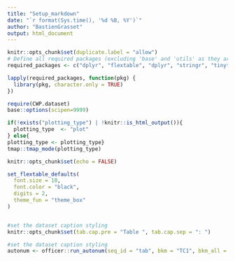 ```yaml
---
title: "Setup_markdown"
date: "`r format(Sys.time(), '%d %B, %Y')`"
author: "BastienGrasset"
output: html_document
---
```



```r

knitr::opts_chunk$set(duplicate.label = "allow")
# Define all required packages (excluding 'base' and 'utils' as they are always available)
required_packages <- c("dplyr", "flextable", "dplyr", "stringr", "tinytex", "bookdown", "tmap", "data.table", "kableExtra", "ggplot2", "knitr", "webshot", "sf", "tidyr", "tmap", "futile.logger")

lapply(required_packages, function(pkg) {
  library(pkg, character.only = TRUE)
})

require(CWP.dataset)
base::options(scipen=9999)

if(!exists("plotting_type") | !knitr::is_html_output()){
  plotting_type  <- "plot"  
} else{
plotting_type <- plotting_type}
tmap::tmap_mode(plotting_type)

knitr::opts_chunk$set(echo = FALSE)

```


```r

set_flextable_defaults(
  font.size = 10,
  font.color = "black",
  digits = 2,
  theme_fun = "theme_box"
)


#set the dataset caption styling
knitr::opts_chunk$set(tab.cap.pre = "Table ", tab.cap.sep = ": ")

#set the dataset caption styling
autonum <- officer::run_autonum(seq_id = "tab", bkm = "TC1", bkm_all = TRUE) # number the table, bkm (bookmark) is important as the cross-referencing is done using the bookmark


```
